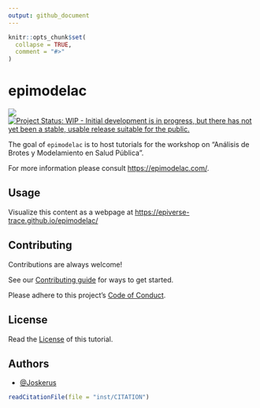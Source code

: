 ```yaml
---
output: github_document
---
```


<!-- README.md is generated from README.Rmd. Please edit that file -->

```r
knitr::opts_chunk$set(
  collapse = TRUE,
  comment = "#>"
)
```

# epimodelac

<!-- badges: start -->
[![](https://img.shields.io/badge/lifecycle-experimental-orange.svg)](https://lifecycle.r-lib.org/articles/stages.html#experimental)
[![Project Status: WIP - Initial development is in progress, but there has not yet been a stable, usable release suitable for the public.](https://www.repostatus.org/badges/latest/wip.svg)](https://www.repostatus.org/#wip)
<!-- badges: end -->

The goal of `epimodelac` is to host tutorials for the workshop on "Análisis de Brotes y Modelamiento en Salud Pública". 

For more information please consult <https://epimodelac.com/>.

## Usage

Visualize this content as a webpage at <https://epiverse-trace.github.io/epimodelac/>

<!-- To build the website locally, please refer to [the contributing guidelines](CONTRIBUTING.md). -->

## Contributing

Contributions are always welcome!

See our [Contributing guide](CONTRIBUTING.md) for ways to get started.

Please adhere to this project's [Code of Conduct](CODE_OF_CONDUCT.md).

<!-- ## Support -->

<!-- Please see our [Getting help guide](/.github/SUPPORT.md) for support. -->

## License

Read the [License](LICENSE.md) of this tutorial.

## Authors

- [@Joskerus](https://github.com/Joskerus/)

```r
readCitationFile(file = "inst/CITATION")
```

